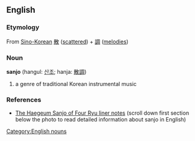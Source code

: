 ==English==
===Etymology===
From [[Sino-Korean]] [[散]] ([[scattered]]) + [[調]] ([[melodies]])
===Noun===
'''sanjo''' (hangul: [[산조]]; hanja: [[散調]])
#a genre of traditional Korean instrumental music

===References===
*[http://www.gugakcd.com/shop/?doc=cart/item.php&it_id=TOPCD014 The Haegeum Sanjo of Four Ryu liner notes] (scroll down first section below the photo to read detailed information about sanjo in English)

[[Category:English nouns]]

{{ko-attention}}